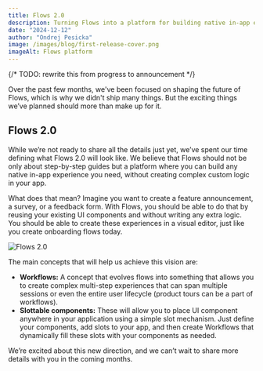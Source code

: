 ```yaml
---
title: Flows 2.0
description: Turning Flows into a platform for building native in-app experiences.
date: "2024-12-12"
author: "Ondrej Pesicka"
image: /images/blog/first-release-cover.png
imageAlt: Flows platform
---
```


{/* TODO: rewrite this from progress to announcement */}

Over the past few months, we've been focused on shaping the future of Flows, which is why we didn't ship many things. But the exciting things we’ve planned should more than make up for it.

## Flows 2.0

While we’re not ready to share all the details just yet, we’ve spent our time defining what Flows 2.0 will look like. We believe that Flows should not be only about step-by-step guides but a platform where you can build any native in-app experience you need, without creating complex custom logic in your app.

What does that mean? Imagine you want to create a feature announcement, a survey, or a feedback form. With Flows, you should be able to do that by reusing your existing UI components and without writing any extra logic. You should be able to create these experiences in a visual editor, just like you create onboarding flows today.

<Image src="/images/blog/flows-2-teaser.png" alt="Flows 2.0" width={3243} height={1380} />

The main concepts that will help us achieve this vision are:

- **Workflows:** A concept that evolves flows into something that allows you to create complex multi-step experiences that can span multiple sessions or even the entire user lifecycle (product tours can be a part of workflows).
- **Slottable components:** These will allow you to place UI component anywhere in your application using a simple slot mechanism. Just define your components, add slots to your app, and then create Workflows that dynamically fill these slots with your components as needed.

We’re excited about this new direction, and we can’t wait to share more details with you in the coming months.
